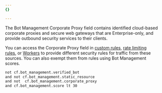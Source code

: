```yaml
---
{}

---
```


The Bot Management Corporate Proxy field contains identified cloud-based corporate proxies and secure web gateways that are Enterprise-only, and provide outbound security services to their clients.

You can access the Corporate Proxy field in [custom rules](/waf/custom-rules/), [rate limiting rules](/waf/rate-limiting-rules/), or [Workers](/workers/) to provide different security rules for traffic from these sources. You can also exempt them from rules using Bot Management scores.

```txt title="Example"
not cf.bot_management.verified_bot 
and not cf.bot_management.static_resource 
and not  cf.bot_management.corporate_proxy
and cf.bot_management.score lt 30
```
